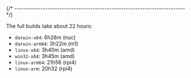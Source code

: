 
{/* ------------------------------------------------------------------------ */}

The full builds take about 22 hours:

- `darwin-x64`: 6h28m (nuc)
- `darwin-arm64`: 3h22m (m1)
- `linux-x64`: 3h40m (amd)
- `win32-x64`: 3h45m (amd)
- `linux-arm64`: 21h56 (rpi4)
- `linux-arm`: 20h32 (rpi4)
